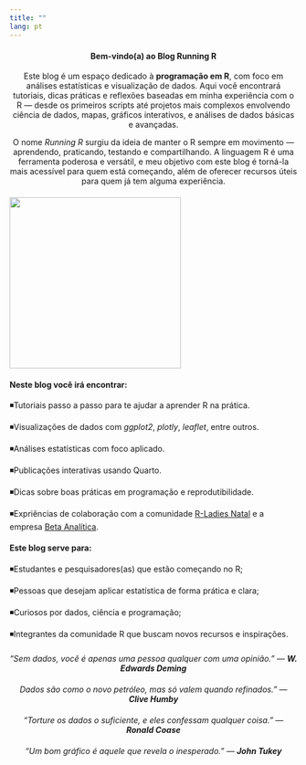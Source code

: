 ---
title: ""
lang: pt
---

::: {style="text-align: center; margin: 20px 0;"}
#### **Bem-vindo(a) ao Blog Running R**

Este blog é um espaço dedicado à **programação em R**, com foco em análises estatísticas e visualização de dados. Aqui você encontrará tutoriais, dicas práticas e reflexões baseadas em minha experiência com o R --- desde os primeiros scripts até projetos mais complexos envolvendo ciência de dados, mapas, gráficos interativos, e análises de dados básicas e avançadas.

O nome *Running R* surgiu da ideia de manter o R sempre em movimento --- aprendendo, praticando, testando e compartilhando. A linguagem R é uma ferramenta poderosa e versátil, e meu objetivo com este blog é torná-la mais acessível para quem está começando, além de oferecer recursos úteis para quem já tem alguma experiência.
:::

![](logo_blog.png){fig-align="center" width="300"}

#### **Neste blog você irá encontrar:**

◾Tutoriais passo a passo para te ajudar a aprender R na prática.

◾Visualizações de dados com *ggplot2*, *plotly*, *leaflet*, entre outros.

◾Análises estatísticas com foco aplicado.

◾Publicações interativas usando Quarto.

◾Dicas sobre boas práticas em programação e reprodutibilidade.

◾Expriências de colaboração com a comunidade [R-Ladies Natal](https://rladies.org/) e a empresa [Beta Analítica](https://www.instagram.com/beta.analitica/).

#### **Este blog serve para:**

◾Estudantes e pesquisadores(as) que estão começando no R;

◾Pessoas que desejam aplicar estatística de forma prática e clara;

◾Curiosos por dados, ciência e programação;

◾Integrantes da comunidade R que buscam novos recursos e inspirações.


::: callout-note
::: {style="text-align: center; font-style: italic; margin: 20px 0;"}
"Sem dados, você é apenas uma pessoa qualquer com uma opinião." --- **W. Edwards Deming**
:::

::: {style="text-align: center; font-style: italic; margin: 20px 0;"}
Dados são como o novo petróleo, mas só valem quando refinados." --- **Clive Humby**
:::

::: {style="text-align: center; font-style: italic; margin: 20px 0;"}
"Torture os dados o suficiente, e eles confessam qualquer coisa." --- **Ronald Coase**
:::

::: {style="text-align: center; font-style: italic; margin: 20px 0;"}
"Um bom gráfico é aquele que revela o inesperado." --- **John Tukey**
:::
:::
